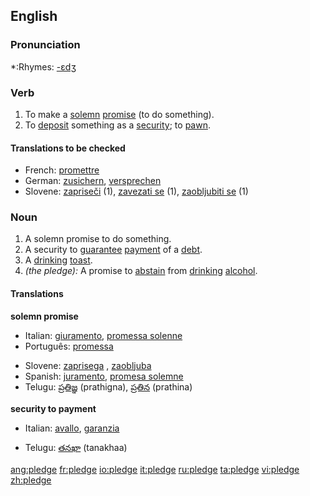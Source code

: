 ==English==

===Pronunciation===
*:Rhymes: [[Rhymes:English:-ɛdʒ|-ɛdʒ]]

===Verb===
{{en-verb|pledg|ing}}

# To make a [[solemn]] [[promise]] (to do something).
# To [[deposit]] something as a [[security]]; to [[pawn]].

====Translations to be checked====
*French: [[promettre]]
*German: [[zusichern]], [[versprechen]]
*Slovene: [[zapriseči]] (1), [[zavezati se]] (1), [[zaobljubiti se]] (1)

===Noun===
{{en-noun}} 

# A solemn promise to do something.
# A security to [[guarantee]] [[payment]] of a [[debt]].
# A [[drinking]] [[toast]].
# ''(the pledge):'' A promise to [[abstain]] from [[drinking]] [[alcohol]].

====Translations====
'''solemn promise'''
{{top}}
*Italian: [[giuramento]], [[promessa solenne]]
*Português: [[promessa]] {{f}}
{{mid}}
*Slovene: [[zaprisega]] {{f}}, [[zaobljuba]] {{f}}
*Spanish: [[juramento]], [[promesa solemne]]
*Telugu: [[ప్రతిజ్ఞ]] (prathigna), [[ప్రతిన]] (prathina)
{{bottom}}

'''security to payment'''
{{top}}
*Italian: [[avallo]], [[garanzia]]
{{mid}}
*Telugu: [[తనఖా]] (tanakhaa)
{{bottom}}

[[ang:pledge]]
[[fr:pledge]]
[[io:pledge]]
[[it:pledge]]
[[ru:pledge]]
[[ta:pledge]]
[[vi:pledge]]
[[zh:pledge]]